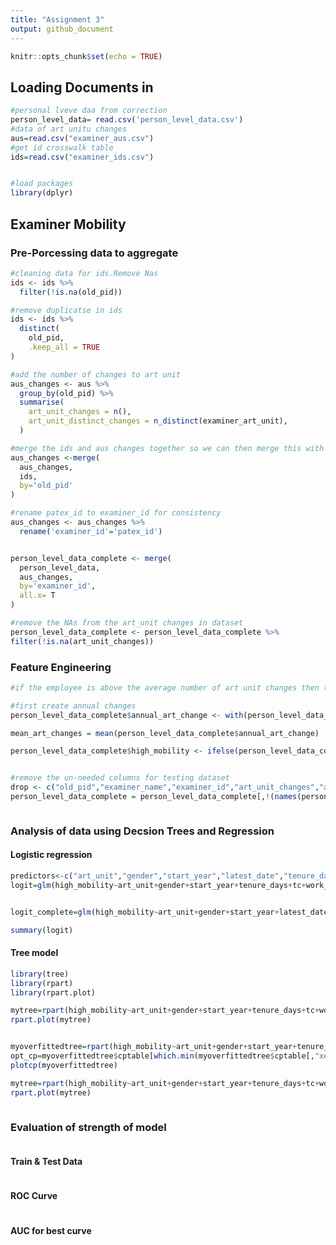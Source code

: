 ```yaml
---
title: "Assignment 3"
output: github_document
---
```


```r
knitr::opts_chunk$set(echo = TRUE)
```

## Loading Documents in



```r
#personal lveve daa from correction
person_level_data= read.csv('person_level_data.csv')
#data of art unitu changes
aus=read.csv("examiner_aus.csv")
#get id crosswalk table
ids=read.csv("examiner_ids.csv")


#load packages
library(dplyr)
```

## Examiner Mobility 

### Pre-Porcessing data to aggregate

```r

#cleaning data for ids.Remove Nas
ids <- ids %>% 
  filter(!is.na(old_pid))

#remove duplicatse in ids
ids <- ids %>% 
  distinct(
    old_pid,
    .keep_all = TRUE
)

#add the number of changes to art unit
aus_changes <- aus %>%
  group_by(old_pid) %>% 
  summarise(
    art_unit_changes = n(),
    art_unit_distinct_changes = n_distinct(examiner_art_unit),
  )

#merge the ids and aus changes together so we can then merge this with the person level data
aus_changes <-merge(
  aus_changes,
  ids,
  by='old_pid'
)

#rename patex_id to examiner_id for consistency
aus_changes <- aus_changes %>%
  rename('examiner_id'='patex_id')


person_level_data_complete <- merge(
  person_level_data,
  aus_changes,
  by='examiner_id',
  all.x= T
)

#remove the NAs from the art_unit changes in dataset
person_level_data_complete <- person_level_data_complete %>%
filter(!is.na(art_unit_changes))

```
### Feature Engineering

```r
#if the employee is above the average number of art unit changes then they are a 1 else they are a 0 

#first create annual changes
person_level_data_complete$annual_art_change <- with(person_level_data_complete, art_unit_changes/365)

mean_art_changes = mean(person_level_data_complete$annual_art_change)

person_level_data_complete$high_mobility <- ifelse(person_level_data_complete$annual_art_change > mean_art_changes ,1,0)


#remove the un-needed columns for testing dataset
drop <- c("old_pid","examiner_name","examiner_id","art_unit_changes","art_unit_changes_distinct","new_pid","annual_art_change")
person_level_data_complete = person_level_data_complete[,!(names(person_level_data_complete) %in% drop)]



```


### Analysis of data using Decsion Trees and Regression\

#### Logistic regression

```r
predictors<-c("art_unit","gender","start_year","latest_date","tenure_days","tc","work_group","art_unit_distinct_changes")
logit=glm(high_mobility~art_unit+gender+start_year+tenure_days+tc+work_group+art_unit_distinct_changes,data=person_level_data_complete,family = "binomial")


logit_complete=glm(high_mobility~art_unit+gender+start_year+latest_date+tenure_days+tc+work_group+art_unit_distinct_changes,data=person_level_data_complete,family = "binomial")

summary(logit)

```

#### Tree model

```r
library(tree)
library(rpart)
library(rpart.plot)

mytree=rpart(high_mobility~art_unit+gender+start_year+tenure_days+tc+work_group+art_unit_distinct_changes,data=person_level_data_complete,control=rpart.control(cp=0.01))
rpart.plot(mytree)



```

```r
myoverfittedtree=rpart(high_mobility~art_unit+gender+start_year+tenure_days+tc+work_group+art_unit_distinct_changes,data=person_level_data_complete,control=rpart.control(cp=0.0001))
opt_cp=myoverfittedtree$cptable[which.min(myoverfittedtree$cptable[,"xerror"]),"CP"]
plotcp(myoverfittedtree)
```

```r
mytree=rpart(high_mobility~art_unit+gender+start_year+tenure_days+tc+work_group+art_unit_distinct_changes,data=person_level_data_complete,control=rpart.control(cp=opt_cp))
rpart.plot(mytree)
       
```

### Evaluation of strength of model

```r

```


#### Train & Test Data

```r

```

#### ROC Curve

```r

```


#### AUC for best curve

```r

```
